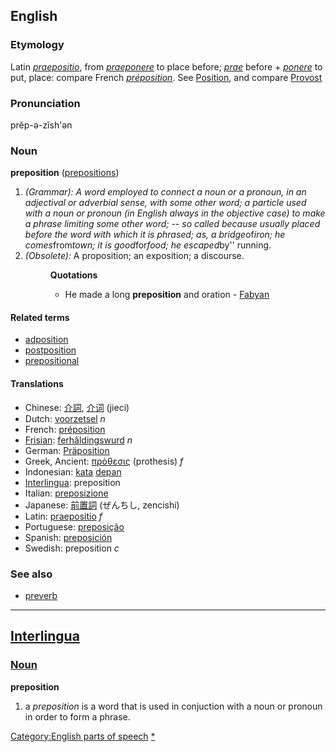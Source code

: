 ==English==
===Etymology===
Latin ''[[praepositio]]'', from ''[[praeponere]]'' to place before; ''[[prae]]'' before + ''[[ponere]]'' to put, place: compare French ''[[préposition]]''. See [[Position]], and compare [[Provost]]

===Pronunciation===
prĕp-ə-zĭsh'ən

===Noun===
'''preposition''' ([[prepositions]])

#''(Grammar): A word employed to connect a noun or a pronoun, in an adjectival or adverbial sense, with some other word; a particle used with a noun or pronoun (in English always in the objective case) to make a phrase limiting some other word; -- so called because usually placed before the word with which it is phrased; as, a bridge ''of'' iron; he comes ''from'' town; it is good ''for'' food; he escaped ''by'' running.
#''(Obsolete):'' A proposition; an exposition; a discourse.
#:'''Quotations'''
#:*He made a long '''preposition''' and oration - [[Fabyan]]

==== Related terms ====
*[[adposition]]
*[[postposition]]
*[[prepositional]]

==== Translations ====
*Chinese: [[介詞]], [[介词]] (jieci)
*Dutch: [[voorzetsel]] ''n''
*French: [[préposition]]
*[[Frisian]]: [[ferhâldingswurd]] ''n''
*German: [[Präposition]] 
*Greek, Ancient: [[πρόθεσις]] (prothesis) ''f''
*Indonesian: [[kata]] [[depan]]
*[[Interlingua]]: preposition 
*Italian: [[preposizione]] 
*Japanese: [[前置詞]] (ぜんちし, zencishi)
*Latin: [[praepositio]] ''f''
*Portuguese: [[preposição]] 
*Spanish: [[preposición]]
*Swedish: preposition ''c''

===See also===
*[[preverb]]

----

== [[Interlingua]] ==
=== [[Noun]] ===
'''preposition'''

# a ''preposition'' is a word that is used in conjuction with a noun or pronoun in order to form a phrase.

[[Category:English parts of speech]]
[[Category:English prepositions|*]]